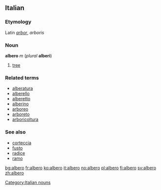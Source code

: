 ==Italian==
===Etymology===
Latin ''[[arbor]]'', ''arboris''
===Noun===
'''albero''' ''m'' (''plural'' '''alberi''')

#[[tree]]

===Related terms===
*[[alberatura]]
*[[alberello]]
*[[alberetto]]
*[[alberino]]
*[[arboreo]]
*[[arboreto]]
*[[arboricoltura]]

===See also===
*[[corteccia]]
*[[fusto]]
*[[radice]]
*[[ramo]]
[[Category:Italian nouns]]

[[bg:albero]]
[[fr:albero]]
[[ko:albero]]
[[it:albero]]
[[no:albero]]
[[pl:albero]]
[[fi:albero]]
[[sv:albero]]
[[zh:albero]]